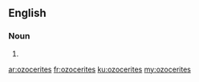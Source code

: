 ==English==

===Noun===
{{head|en|plural}}

# {{plural of|ozocerite|lang=en|nocat=1}}

[[ar:ozocerites]]
[[fr:ozocerites]]
[[ku:ozocerites]]
[[my:ozocerites]]